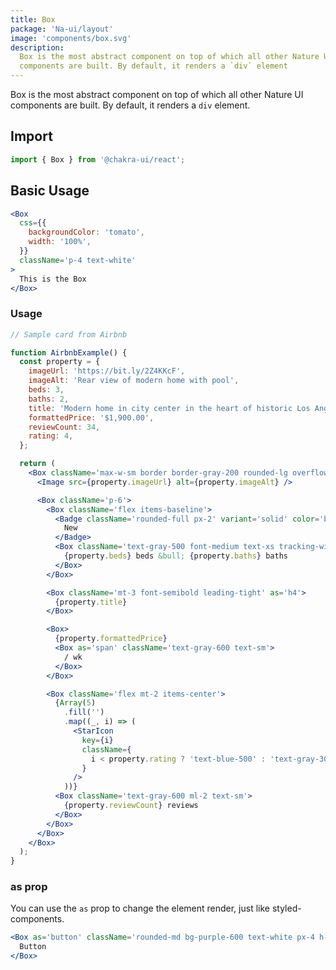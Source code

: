 ```yaml
---
title: Box
package: 'Na-ui/layout'
image: 'components/box.svg'
description:
  Box is the most abstract component on top of which all other Nature UI
  components are built. By default, it renders a `div` element
---
```


Box is the most abstract component on top of which all other Nature UI
components are built. By default, it renders a `div` element.

## Import

```js
import { Box } from '@chakra-ui/react';
```

## Basic Usage

```jsx
<Box
  css={{
    backgroundColor: 'tomato',
    width: '100%',
  }}
  className='p-4 text-white'
>
  This is the Box
</Box>
```

### Usage

```jsx
// Sample card from Airbnb

function AirbnbExample() {
  const property = {
    imageUrl: 'https://bit.ly/2Z4KKcF',
    imageAlt: 'Rear view of modern home with pool',
    beds: 3,
    baths: 2,
    title: 'Modern home in city center in the heart of historic Los Angeles',
    formattedPrice: '$1,900.00',
    reviewCount: 34,
    rating: 4,
  };

  return (
    <Box className='max-w-sm border border-gray-200 rounded-lg overflow-hidden'>
      <Image src={property.imageUrl} alt={property.imageAlt} />

      <Box className='p-6'>
        <Box className='flex items-baseline'>
          <Badge className='rounded-full px-2' variant='solid' color='blue-500'>
            New
          </Badge>
          <Box className='text-gray-500 font-medium text-xs tracking-wide uppercase ml-2'>
            {property.beds} beds &bull; {property.baths} baths
          </Box>
        </Box>

        <Box className='mt-3 font-semibold leading-tight' as='h4'>
          {property.title}
        </Box>

        <Box>
          {property.formattedPrice}
          <Box as='span' className='text-gray-600 text-sm'>
            / wk
          </Box>
        </Box>

        <Box className='flex mt-2 items-center'>
          {Array(5)
            .fill('')
            .map((_, i) => (
              <StarIcon
                key={i}
                className={
                  i < property.rating ? 'text-blue-500' : 'text-gray-300'
                }
              />
            ))}
          <Box className='text-gray-600 ml-2 text-sm'>
            {property.reviewCount} reviews
          </Box>
        </Box>
      </Box>
    </Box>
  );
}
```

### as prop

You can use the `as` prop to change the element render, just like
styled-components.

```jsx
<Box as='button' className='rounded-md bg-purple-600 text-white px-4 h-8'>
  Button
</Box>
```
